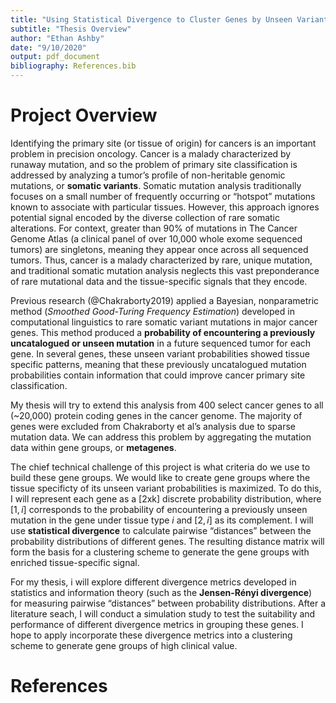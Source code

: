 ```yaml
---
title: "Using Statistical Divergence to Cluster Genes by Unseen Variant Probabilities"
subtitle: "Thesis Overview"
author: "Ethan Ashby"
date: "9/10/2020"
output: pdf_document
bibliography: References.bib
---
```


# Project Overview

Identifying the primary site (or tissue of origin) for cancers is an important problem in precision oncology. Cancer is a malady characterized by runaway mutation, and so the problem of primary site classification is addressed by analyzing a tumor's profile of non-heritable genomic mutations, or **somatic variants**. Somatic mutation analysis traditionally focuses on a small number of frequently occurring or “hotspot” mutations known to associate with particular tissues. However, this approach ignores potential signal encoded by the diverse collection of rare somatic alterations. For context, greater than 90% of mutations in The Cancer Genome Atlas (a clinical panel of over 10,000 whole exome sequenced tumors) are singletons, meaning they appear once across all sequenced tumors. Thus, cancer is a malady characterized by rare, unique mutation, and traditional somatic mutation analysis neglects this vast preponderance of rare mutational data and the tissue-specific signals that they encode.

Previous research (@Chakraborty2019) applied a Bayesian, nonparametric method (*Smoothed Good-Turing Frequency Estimation*) developed in computational linguistics to rare somatic variant mutations in major cancer genes. This method produced a **probability of encountering a previously uncatalogued or unseen mutation** in a future sequenced tumor for each gene. In several genes, these unseen variant probabilities showed tissue specific patterns, meaning that these previously uncatalogued mutation probabilities contain information that could improve cancer primary site classification.

My thesis will try to extend this analysis from 400 select cancer genes to all (~20,000) protein coding genes in the cancer genome. The majority of genes were excluded from Chakraborty et al's analysis due to sparse mutation data. We can address this problem by aggregating the mutation data within gene groups, or **metagenes**.

The chief technical challenge of this project is what criteria do we use to build these gene groups. We would like to create gene groups where the tissue specificty of its unseen variant probabilities is maximized. To do this, I will represent each gene as a [2xk] discrete probability distribution, where $[1,i]$ corresponds to the probability of encountering a previously unseen mutation in the gene under tissue type $i$ and $[2,i]$ as its complement. I will use **statistical divergence** to calculate pairwise "distances" between the probability distributions of different genes. The resulting distance matrix will form the basis for a clustering scheme to generate the gene groups with enriched tissue-specific signal.

For my thesis, i will explore different divergence metrics developed in statistics and information theory (such as the **Jensen-Rényi divergence**) for measuring pairwise "distances" between probability distributions. After a literature seach, I will conduct a simulation study to test the suitability and performance of different divergence metrics in grouping these genes. I hope to apply incorporate these divergence metrics into a clustering scheme to generate gene groups of high clinical value.

# References